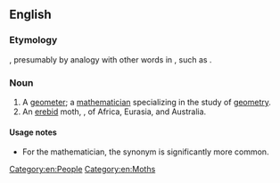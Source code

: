 ==English==

===Etymology===
{{suffix|en|geometric|ian}}, presumably by analogy with other words in {{m|en|-ician}}, such as {{m|en|mathematician}}.

===Noun===
{{en-noun}}

# A [[geometer]]; a [[mathematician]] specializing in the study of [[geometry]].
# An [[erebid]] moth, {{taxlink|Grammodes stolida|species}}, of Africa, Eurasia, and Australia.

====Usage notes====
* For the mathematician, the synonym {{m|en|geometer}} is significantly more common.


[[Category:en:People]]
[[Category:en:Moths]]
{{c|en|Scientists}}